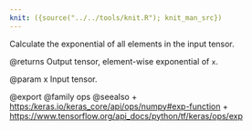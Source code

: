 ```yaml
---
knit: ({source("../../tools/knit.R"); knit_man_src})
---
```

Calculate the exponential of all elements in the input tensor.

@returns
    Output tensor, element-wise exponential of `x`.

@param x Input tensor.

@export
@family ops
@seealso
+ <https:/keras.io/keras_core/api/ops/numpy#exp-function>
+ <https://www.tensorflow.org/api_docs/python/tf/keras/ops/exp>

